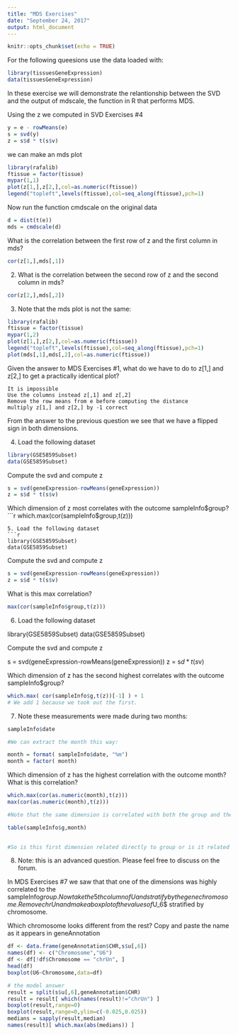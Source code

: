 ```yaml
---
title: "MDS Exercises"
date: "September 24, 2017"
output: html_document
---
```


```r
knitr::opts_chunk$set(echo = TRUE)
```
For the following queesions use the data loaded with:
```r
library(tissuesGeneExpression)
data(tissuesGeneExpression)
```
In these exercise we will demonstrate the relantionship between the SVD and the output of mdscale, the function in R that performs MDS.

Using the z we computed in SVD Exercises #4
```r
y = e - rowMeans(e)
s = svd(y)
z = s$d * t(s$v)
```
we can make an mds plot
```r
library(rafalib)
ftissue = factor(tissue)
mypar(1,1)
plot(z[1,],z[2,],col=as.numeric(ftissue))
legend("topleft",levels(ftissue),col=seq_along(ftissue),pch=1)
```
Now run the function cmdscale on the original data
```r
d = dist(t(e))
mds = cmdscale(d)
```
What is the correlation between the first row of z and the first column in mds?
```r
cor(z[1,],mds[,1])
```
2. What is the correlation between the second row of z and the second column in mds?
```r
cor(z[2,],mds[,2])
```
3. Note that the mds plot is not the same:
```r
library(rafalib)
ftissue = factor(tissue)
mypar(1,2)
plot(z[1,],z[2,],col=as.numeric(ftissue))
legend("topleft",levels(ftissue),col=seq_along(ftissue),pch=1)
plot(mds[,1],mds[,2],col=as.numeric(ftissue))
```
Given the answer to MDS Exercises #1, what do we have to do to z[1,] and z[2,] to get a practically identical plot?

    It is impossible
    Use the columns instead z[,1] and z[,2]
    Remove the row means from e before computing the distance
    multiply z[1,] and z[2,] by -1 correct

From the answer to the previous question we see that we have a flipped sign in both dimensions. 

4. Load the following dataset
```r
library(GSE5859Subset)
data(GSE5859Subset)
```  

Compute the svd and compute z
```r
s = svd(geneExpression-rowMeans(geneExpression))
z = s$d * t(s$v)
```
Which dimension of z most correlates with the outcome sampleInfo$group?
```r
which.max(cor(sampleInfo$group,t(z)))
```
5. Load the following dataset
```r
library(GSE5859Subset)
data(GSE5859Subset)
```  

Compute the svd and compute z
```r
s = svd(geneExpression-rowMeans(geneExpression))
z = s$d * t(s$v)
```
What is this max correlation?
```r
max(cor(sampleInfo$group,t(z)))
```
6. Load the following dataset

library(GSE5859Subset)
data(GSE5859Subset)
  

Compute the svd and compute z

s = svd(geneExpression-rowMeans(geneExpression))
z = s$d * t(s$v)

Which dimension of z has the second highest correlates with the outcome sampleInfo$group?

```r
which.max( cor(sampleInfo$g,t(z))[-1] ) + 1
# We add 1 because we took out the first.
```

7. Note these measurements were made during two months:

```r
sampleInfo$date

#We can extract the month this way:

month = format( sampleInfo$date, "%m")
month = factor( month)
```  

Which dimension of z has the highest correlation with the outcome month?
What is this correlation?

```r
which.max(cor(as.numeric(month),t(z)))
max(cor(as.numeric(month),t(z)))

#Note that the same dimension is correlated with both the group and the date. Not also that these are correlated:

table(sampleInfo$g,month)
  

#So is this first dimension related directly to group or is it related only through the month? Note that the correlation with month is higher. This is related to batch effects which we will learn about later.
```

8. Note: this is an advanced question. Please feel free to discuss on the forum.

In MDS Exercises #7 we saw that that one of the dimensions was highly correlated to the sampleInfo$group. Now take the 5th column of U and stratify by the gene chromosome. Remove chrUn and make a boxplot of the values of
$U_6$ stratified by chromosome.

Which chromosome looks different from the rest? Copy and paste the name as it appears in geneAnnotation
```r
df <- data.frame(geneAnnotation$CHR,s$u[,6])
names(df) <- c("Chromosome","U6")
df <- df[!df$Chromosome == "chrUn", ]
head(df)
boxplot(U6~Chromosome,data=df)
```

```r
# the model answer
result = split(s$u[,6],geneAnnotation$CHR)
result = result[ which(names(result)!="chrUn") ]
boxplot(result,range=0)
boxplot(result,range=0,ylim=c(-0.025,0.025))
medians = sapply(result,median)
names(result)[ which.max(abs(medians)) ]
```



